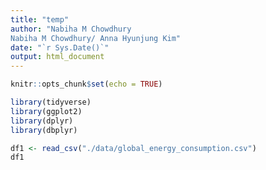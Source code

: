 ```yaml
---
title: "temp"
author: "Nabiha M Chowdhury
Nabiha M Chowdhury/ Anna Hyunjung Kim"
date: "`r Sys.Date()`"
output: html_document
---
```


```r
knitr::opts_chunk$set(echo = TRUE)
```

```r
library(tidyverse)
library(ggplot2)
library(dplyr)
library(dbplyr)
```

```r

df1 <- read_csv("./data/global_energy_consumption.csv")
df1
```



